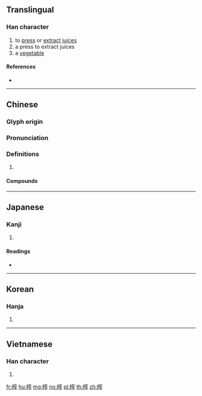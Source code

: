 {{also|搾}}
==Translingual==

===Han character===
{{Han char|rn=75|rad=木|as=10|sn=14|four=43911|canj=DJCS|ids=⿰木窄}}
# to [[press]] or [[extract]] [[juice]]s
# a press to extract juices
# a [[vegetable]]

====References====
* {{Han ref|kx=0544.030|dkj=15259|dj=0931.220|hdz=21270.030|uh=69A8|ud=27048|bh=BA5E|bd=47710}}

----

==Chinese==
{{zh-forms}}

===Glyph origin===
{{Han etym}}

===Pronunciation===
{{zh-pron
|m=zhà
|c=zaa3
|mn=qz,tw,xm,zz:chà/qz,xm:chè/zz:chèe
|mn_note=chà - literary, chè/chèe - vernacular
|mc=y
|oc=y
|ma=
|cat=v,n
}}

===Definitions===
{{zh-hanzi}}

# {{rfdef|zh}}

====Compounds====
{{zh-der|壓榨|榨乳器|榨取|榨床|榨汁|榨汁機|榨油水|榨菜}}

----

==Japanese==

===Kanji===
{{ja-kanji|grade=|rs=木10}}

# {{defn|lang=ja|sort=木10}}

====Readings====
* {{ja-readings|on=[[さ]] (sa), [[しゃ]] (sha), [[さい]] (sai), [[さく]] (saku)|kun=[[しぼりき]] (shiboriki)}}

----

==Korean==

===Hanja===
{{ko-hanja|hangeul=자|eumhun=|rv=ja|mr=cha|y=ca}}

# {{defn|lang=ko|sort=木10}}

----

==Vietnamese==

===Han character===
{{vi-hantu|[[trá]]|rs=木10}}

# {{defn|lang=vi|sort=木10}}

[[fr:榨]]
[[hu:榨]]
[[mg:榨]]
[[no:榨]]
[[pl:榨]]
[[th:榨]]
[[zh:榨]]